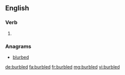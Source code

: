 ==English==

===Verb===
{{head|en}}

# {{en-past of|burble}}

===Anagrams===
* [[blurbed#English|blurbed]]

[[de:burbled]]
[[fa:burbled]]
[[fr:burbled]]
[[mg:burbled]]
[[vi:burbled]]